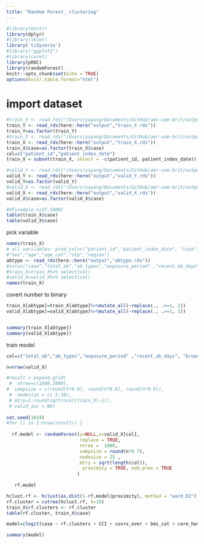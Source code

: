 ```yaml
---
title: "Random Forest_ clustering"
---
```


```r
#library(knitr)
library(dplyr)
#library(skimr)
library('tidyverse')
#library("ggplot2")
#library(caret)
library(pROC)
library(randomForest)
knitr::opts_chunk$set(echo = TRUE)
options(knitr.table.format="html")

```

# import dataset
```r
#train_Y <- read_rds("/Users/yayang/Documents/GitHub/amr-uom-brit/output/train_Y.rds")
train_Y <- read_rds(here::here("output","train_Y.rds"))
train_Y=as.factor(train_Y)
#train_X <- read_rds("/Users/yayang/Documents/GitHub/amr-uom-brit/output/train_X.rds")
train_X <- read_rds(here::here("output","train_X.rds"))
train_X$case=as.factor(train_X$case)
col=c("patient_id","patient_index_date")
train_X = subset(train_X, select = -c(patient_id, patient_index_date))

#valid_Y <- read_rds("/Users/yayang/Documents/GitHub/amr-uom-brit/output/valid_Y.rds")
valid_Y <- read_rds(here::here("output","valid_Y.rds"))
valid_Y=as.factor(valid_Y)
#valid_X <- read_rds("/Users/yayang/Documents/GitHub/amr-uom-brit/output/valid_X.rds")
valid_X <- read_rds(here::here("output","valid_X.rds"))
valid_X$case=as.factor(valid_X$case)

#df=sample_n(df,5000)
table(train_X$case)
table(valid_X$case)

```


pick variable
```r
names(train_X)
# all varilables: pred_col=c("patient_id","patient_index_date", "case","total_ab","interval_sd" ,  "ab_prescriptions","ab_types","prescribe_times","exposure_period","recent_ab_days", "broad_prop" ,"broad_ab_prescriptions","interval_mean","interval_sd","interval_CV","length_mean", "length_sd", "length_CV","prescribe_time_0","prescribe_time_1","prescribe_time_2","prescribe_time_3",col,"AB_1_type""AB_6wk_type" ,"interval_med" "length_med" ,"ab_6w_binary" , "AB_6wk")
#"sex","age","age_cat","stp","region")
abtype <- read_rds(here::here("output","abtype.rds"))
#col=c("case","total_ab","ab_types","exposure_period" ,"recent_ab_days", "broad_prop" ,"interval_med" , "interval_CV","length_CV","lenght_mean",abtype)
#train_X=train_X%>% select(col)
#valid_X=valid_X%>% select(col)
names(train_X)
```

covert number to binary
```r

train_X[abtype]=train_X[abtype]%>%mutate_all(~replace(., .>=1, 1)) 
valid_X[abtype]=valid_X[abtype]%>%mutate_all(~replace(., .>=1, 1)) 


summary(train_X[abtype])
summary(valid_X[abtype])
```


train model
```r

col=c("total_ab","ab_types","exposure_period" ,"recent_ab_days", "broad_prop","interval_med" , "interval_CV","length_CV","length_mean",abtype)

n=nrow(valid_X)

#result = expand.grid(
 #  ntree=c(1000,2000),
#  sampsize = c(round(n*0.6), round(n*0.8), round(n*0.9)),
 #  nodesize = c( 5,50),
 # mtry=1:round(sqrt(ncol(train_X)-1)),
 # valid_auc = NA)
               
set.seed(1024)
#for (i in 1:nrow(result)) {
  
  rf.model <- randomForest(y=NULL,x=valid_X[col], 
                           replace = TRUE,
                           ntree =  1000,
                           sampsize = round(n*0.7),
                           nodesize = 25 ,
                           mtry = sqrt(length(col)),
                            proximity = TRUE, oob.prox = TRUE
                          )
  
   rf.model
```

```r

hclust.rf <- hclust(as.dist(1-rf.model$proximity), method = "ward.D2")
rf.cluster = cutree(hclust.rf, k=10)
train_X$rf.clusters <- rf.cluster
table(rf.cluster, train_X$case)
```

```r

model=clogit(case ~ rf.clusters + CCI + covrx_ever + bmi_cat + care_home + flu_vaccine + smoking_cat_3 + imd+ ethnicity_6 + strata(subclass),df) 

summary(model)

```

